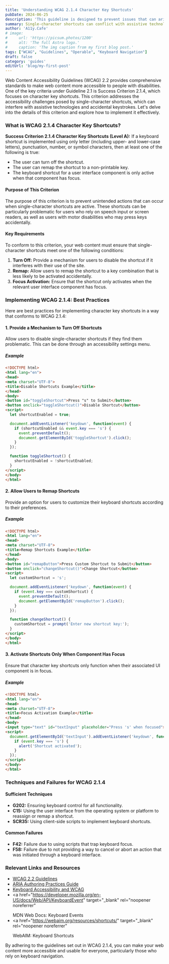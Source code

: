 ```yaml
---
title: 'Understanding WCAG 2.1.4 Character Key Shortcuts'
pubDate: 2024-06-25
description: 'This guideline is designed to prevent issues that can arise from the use of single-character key shortcuts'
summary: Single-character shortcuts can conflict with assistive technologies, such as screen readers, or can be accidentally activated, causing confusion or unintended actions. By providing users with control over these shortcuts, we can improve the accessibility and usability of web content for all users.
author: 'A11y.Cafe'
# image:
#     url: 'https://picsum.photos/1200'
#     alt: 'The full Astro logo.'
#     caption: 'The img caption from my first blog post.'
tags: ["WCAG", "Guidelines", "Operable", "Keyboard Navigation"]
draft: false
category: 'guides'
editUrl: 'blog/my-first-post'
---
```

 

Web Content Accessibility Guidelines (WCAG) 2.2 provides comprehensive standards to make web content more accessible to people with disabilities. One of the key criteria under Guideline 2.1 is Success Criterion 2.1.4, which focuses on character key shortcuts. This criterion addresses the accessibility challenges posed by single-character shortcuts, which can interfere with assistive technologies and accidental keystrokes. Let's delve into the details of this criterion and explore how to implement it effectively.

### What is WCAG 2.1.4 Character Key Shortcuts?

**Success Criterion 2.1.4 Character Key Shortcuts (Level A):** If a keyboard shortcut is implemented using only letter (including upper- and lower-case letters), punctuation, number, or symbol characters, then at least one of the following is true:
- The user can turn off the shortcut.
- The user can remap the shortcut to a non-printable key.
- The keyboard shortcut for a user interface component is only active when that component has focus.

#### Purpose of This Criterion

The purpose of this criterion is to prevent unintended actions that can occur when single-character shortcuts are active. These shortcuts can be particularly problematic for users who rely on speech input or screen readers, as well as users with motor disabilities who may press keys accidentally.

#### Key Requirements

To conform to this criterion, your web content must ensure that single-character shortcuts meet one of the following conditions:

1. **Turn Off:** Provide a mechanism for users to disable the shortcut if it interferes with their use of the site.
2. **Remap:** Allow users to remap the shortcut to a key combination that is less likely to be activated accidentally.
3. **Focus Activation:** Ensure that the shortcut only activates when the relevant user interface component has focus.

### Implementing WCAG 2.1.4: Best Practices

Here are best practices for implementing character key shortcuts in a way that conforms to WCAG 2.1.4:

#### 1. Provide a Mechanism to Turn Off Shortcuts

Allow users to disable single-character shortcuts if they find them problematic. This can be done through an accessibility settings menu.

##### Example

```html
<!DOCTYPE html>
<html lang="en">
<head>
<meta charset="UTF-8">
<title>Disable Shortcuts Example</title>
</head>
<body>
<button id="toggleShortcut">Press "s" to Submit</button>
<button onclick="toggleShortcut()">Disable Shortcut</button>
<script>
  let shortcutEnabled = true;

  document.addEventListener('keydown', function(event) {
    if (shortcutEnabled && event.key === 's') {
      event.preventDefault();
      document.getElementById('toggleShortcut').click();
    }
  });

  function toggleShortcut() {
    shortcutEnabled = !shortcutEnabled;
  }
</script>
</body>
</html>
```

#### 2. Allow Users to Remap Shortcuts

Provide an option for users to customize their keyboard shortcuts according to their preferences.

##### Example

```html
<!DOCTYPE html>
<html lang="en">
<head>
<meta charset="UTF-8">
<title>Remap Shortcuts Example</title>
</head>
<body>
<button id="remapButton">Press Custom Shortcut to Submit</button>
<button onclick="changeShortcut()">Change Shortcut</button>
<script>
  let customShortcut = 's';

  document.addEventListener('keydown', function(event) {
    if (event.key === customShortcut) {
      event.preventDefault();
      document.getElementById('remapButton').click();
    }
  });

  function changeShortcut() {
    customShortcut = prompt('Enter new shortcut key:');
  }
</script>
</body>
</html>
```

#### 3. Activate Shortcuts Only When Component Has Focus

Ensure that character key shortcuts only function when their associated UI component is in focus.

##### Example

```html
<!DOCTYPE html>
<html lang="en">
<head>
<meta charset="UTF-8">
<title>Focus Activation Example</title>
</head>
<body>
<input type="text" id="textInput" placeholder="Press 's' when focused">
<script>
  document.getElementById('textInput').addEventListener('keydown', function(event) {
    if (event.key === 's') {
      alert('Shortcut activated');
    }
  });
</script>
</body>
</html>
```

### Techniques and Failures for WCAG 2.1.4

#### Sufficient Techniques

- **G202:** Ensuring keyboard control for all functionality.
- **C15:** Using the user interface from the operating system or platform to reassign or remap a shortcut.
- **SCR35:** Using client-side scripts to implement keyboard shortcuts.

#### Common Failures

- **F42:** Failure due to using scripts that trap keyboard focus.
- **F58:** Failure due to not providing a way to cancel or abort an action that was initiated through a keyboard interface.

### Relevant Links and Resources

- <a href="https://www.w3.org/WAI/WCAG22/quickref/" target="_blank">
    WCAG 2.2 Guidelines
  </a> 
- <a href="https://www.w3.org/WAI/ARIA/apg/" target="_blank">
    ARIA Authoring Practices Guide
  </a>
- <a href="https://webaim.org/techniques/keyboard/" target="_blank">
    Keyboard Accessibility and WCAG
  </a>
- <a
    href="https://developer.mozilla.org/en-US/docs/Web/API/KeyboardEvent"
    target="_blank"
    rel="noopener noreferrer"
  >
    MDN Web Docs: Keyboard Events
  </a>
- <a
    href="https://webaim.org/resources/shortcuts/"
    target="_blank"
    rel="noopener noreferrer"
  >
    WebAIM: Keyboard Shortcuts
  </a>

By adhering to the guidelines set out in WCAG 2.1.4, you can make your web content more accessible and usable for everyone, particularly those who rely on keyboard navigation.